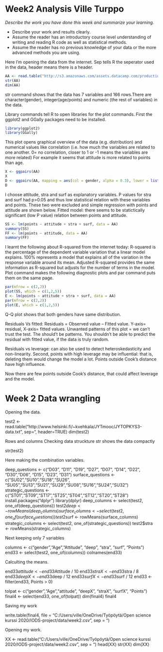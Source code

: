 # Week2 Analysis Ville Turppo

*Describe the work you have done this week and summarize your learning.*

- Describe your work and results clearly. 
- Assume the reader has an introductory course level understanding of writing and reading R code as well as statistical methods.
- Assume the reader has no previous knowledge of your data or the more advanced methods you are using.




Here I'm opening the data from the internet. Sep tells R the seperator used in the data, header means there is a header.
```r
AA <- read.table("http://s3.amazonaws.com/assets.datacamp.com/production/course_2218/datasets/learning2014.txt", sep = ",", header = TRUE)
str(AA)
dim(AA)
```

str command shows that the data has 7 variables and 166 rows.There are character(gender), integer(age/points) and numeric (the rest of variables) in the data.

Library commands tell R to open libraries for the plot commands. First the ggplot2 and GGally packages need to be installed.
```r
library(ggplot2)
library(GGally)
```


This plot opens graphical overview of the data (e.g. distribution) and numerical values like correlation (i.e. how much the variables are related to one another. 0= no correlation, closer to 1 or -1 means the variables are more related)
For example it seems that attitude is more related to points than age.

```r
X <- ggpairs(AA)
X
D <- ggpairs(AA, mapping = aes(col = gender, alpha = 0.3), lower = list(combo = wrap("facethist", bins = 20)))
D
```


I choose attitude, stra and surf as explanatory variables. P values for stra and surf had p>0.05 and thus low statistical relation with these variables and points. 
These two were excluded and simple regression with points and attitude are shown below.
Fitted model: there seems to be statictically significant (low P value) relation between points and attitude.


```r
SS <- lm(points ~ attitude + stra + surf, data = AA)
summary(SS)
FF <- lm(points ~ attitude, data = AA)
summary(FF)
```


I learnt the following about R-squared from the internet today:
R-squared is the percentage of the dependent variable variation that a linear model explains.
100% represents a model that explains all of the variation in the response variable around its mean.
Adjusted R-squared provides the same information as R-squared but adjusts for the number of terms in the model.
Plot command makes the following diagnostic plots and par command puts them on the same page.

```r
par(mfrow = c(2,2))
plot(SS, which = c(1,2,5))
E <- lm(points ~ attitude + stra + surf, data = AA)
par(mfrow = c(2,2))
plot(E, which = c(1,2,5))
```



Q-Q plot shows that both genders have same distribution.

Residuals Vs fitted: Residuals = Observed value – Fitted value. Y-axis= residual, X-axis= fitted values. Unwanted patterns of this plot = we can't trust the test. The should't be patterns. You shouldn't be able to predict the residual with fitted value, if the data is truly random.

Residuals vs leverage: can also be used to detect heteroskedasticity and non-linearity. Second, points with high leverage may be influential: that is, deleting them would change the model a lot. Points outside Cook's distance have high influence.

Now there are few points outside Cook's distance, that could affect leverage and the model.


# Week 2 Data wrangling

Opening the data.

test2 <- read.table("http://www.helsinki.fi/~kvehkala/JYTmooc/JYTOPKYS3-data.txt", sep="\t", header=TRUE)
dim(test2)



Rows and columns
Checking data struckture
str shows the data compactly 

str(test2)



Here making the combination variables.

deep_questions <- c("D03", "D11", "D19", "D27", "D07", "D14", "D22", "D30","D06",  "D15", "D23", "D31")
surface_questions <- c("SU02","SU10","SU18","SU26", "SU05","SU13","SU21","SU29","SU08","SU16","SU24","SU32")
strategic_questions <- c("ST01","ST09","ST17","ST25","ST04","ST12","ST20","ST28")
install.packages("dplyr")
library(dplyr)
deep_columns <- select(test2, one_of(deep_questions))
test2$deep <- rowMeans(deep_columns)
surface_columns <- select(test2, one_of(surface_questions))
test2$surf <- rowMeans(surface_columns)
strategic_columns <- select(test2, one_of(strategic_questions))
test2$stra <- rowMeans(strategic_columns)


Next keeping only 7 variables

columns <- c("gender","Age","Attitude", "deep", "stra", "surf", "Points")
end33 <- select(test2, one_of(columns))
colnames(end33)

Calculting the means.

end33$attitude <- end33$Attitude / 10
end33$straX <- end33$stra / 8
end33$deepX <- end33$deep / 12
end33$surfX <- end33$surf / 12
end33 <- filter(end33, Points > 0)

tolpat <- c("gender","Age","attitude", "deepX", "straX", "surfX", "Points")
final4 <- select(end33, one_of(tolpat))
dim(final4)
final4

Saving my work

write.table(final4, file = "C:/Users/ville/OneDrive/Työpöytä/Open science kurssi 2020/IODS-project/data/week2.csv", sep = "\t")

Opening my work.

XX <- read.table("C:/Users/ville/OneDrive/Työpöytä/Open science kurssi 2020/IODS-project/data/week2.csv", sep = "\t")
head(XX)
str(XX)
dim(XX)

